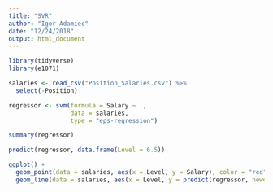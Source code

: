 ```yaml
---
title: "SVR"
author: "Igor Adamiec"
date: "12/24/2018"
output: html_document
---
```

```r
library(tidyverse)
library(e1071)
```

```r
salaries <- read_csv("Position_Salaries.csv") %>% 
  select(-Position)
```

```r
regressor <- svm(formula = Salary ~ ., 
                 data = salaries,
                 type = "eps-regression")

summary(regressor)
```

```r
predict(regressor, data.frame(Level = 6.5))
```

```r
ggplot() +
  geom_point(data = salaries, aes(x = Level, y = Salary), color = "red") +
  geom_line(data = salaries, aes(x = Level, y = predict(regressor, newdata = salaries)), color = "blue")
```

